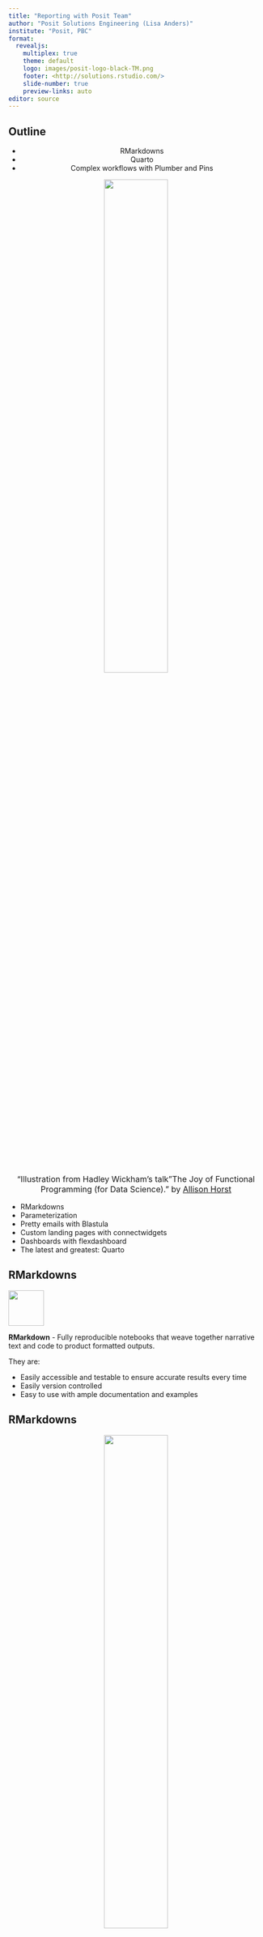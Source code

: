 ```yaml
---
title: "Reporting with Posit Team"
author: "Posit Solutions Engineering (Lisa Anders)"
institute: "Posit, PBC"
format:
  revealjs:
    multiplex: true
    theme: default
    logo: images/posit-logo-black-TM.png
    footer: <http://solutions.rstudio.com/>
    slide-number: true
    preview-links: auto
editor: source
---
```


## Outline {.smaller}

<center>

 - RMarkdowns 
 - Quarto 
 - Complex workflows with Plumber and Pins

![](https://github.com/allisonhorst/stats-illustrations/raw/main/rstats-artwork/data_cowboy.png){width="50%"}

::: {.citation style="font-size: 16px"}
"Illustration from Hadley Wickham's talk"The Joy of Functional Programming (for Data Science)." by [Allison Horst](https://github.com/allisonhorst/stats-illustrations)
:::

</center>

::: notes
- RMarkdowns 
- Parameterization
- Pretty emails with Blastula 
- Custom landing pages with connectwidgets 
- Dashboards with flexdashboard
- The latest and greatest: Quarto 
:::


## RMarkdowns {.smaller}

::: {layout="[2, 20]"}
![](https://github.com/rstudio/rmarkdown/blob/main/man/figures/logo.png?raw=true){width="70"}

**RMarkdown**
  -   Fully reproducible notebooks that weave together narrative text and code to product formatted outputs. 
:::

They are:

 - Easily accessible and testable to ensure accurate results every time
 - Easily version controlled
 - Easy to use with ample documentation and examples 

::: notes

:::

## RMarkdowns

<center>

![](images/rmarkdown.png){width="50%"}

</center>

<font size="6">

General example: 

- [Code URL](https://github.com/sol-eng/r-examples/tree/main/rmd-penguins)
- [Developer URL](https://colorado.posit.co/rsc/connect/#/apps/fe7d605a-bb96-4e8a-9ef4-b633140a05d7/access/5957)

</font>


## RMarkdowns

<center>

![](images/rmarkdown_param.png){width="50%"}

</center>

<font size="6">

Parameterizing your rmarkdown lets you do a lot of cool things, like automating the generation of hundreds of similar reports using different parameters, or allowing users to enter their own parameters and generate a report specific to what they need. 

When deploying the app it will need to have the source code included so that users can change the input parameter and re-render. 

Parameterized Rmarkdown example: 

- [Code URL](https://github.com/leesahanders/code_sandbox/blob/main/R/rmarkdown_parameterized/Visualizing%20the%20Ocean%20Floor.Rmd)
- [Developer URL](https://colorado.posit.co/rsc/connect/#/apps/265af2df-d761-4ec4-9e38-3d789b2e4298/access/5652)

</font>

## Favorite RMarkdown packages {.smaller}

::: {layout="[2, 20]"}
![](https://pkgs.rstudio.com/blastula/reference/figures/logo.svg){width="70"}

**Blastula**

  -   Make it easy to send great looking HTML emails. 
:::

::: {layout="[2, 20]"}
![](https://rstudio.github.io/connectwidgets/reference/figures/logo.png){width="70"}

**Connectwidgets**

  -    Query a Connect server for a subset of your existing content items, then organize them within htmlwidget components in an R Markdown document or Shiny application. 
:::

::: {layout="[2, 20]"}
![](https://pkgs.rstudio.com/flexdashboard/reference/figures/logo.png){width="70"}

**Flexdashboard**

  -   Lay out interactive dashboards using groups related visualizations in RMarkdowns. 
:::

::: notes

:::

## RMarkdown Examples 

Connectwidgets example: 

- [Code URL](https://github.com/leesahanders/posit-demo-content)
- [Developer URL](https://colorado.posit.co/rsc/connect/#/apps/b101e24a-3d96-4a09-9a55-9e649cfd0f24/access/5965)

Blastula example: 

- [Code URL](https://github.com/sol-eng/r-examples/tree/main/rmd-blastula)
- [Developer URL](https://colorado.posit.co/rsc/connect/#/apps/4f5d77c3-88b6-4c86-9cd9-ab86c5fb8e50/access/5958)


## Quarto 

::: {layout="[2, 20]"}
![](https://quarto.org/quarto.png){width="60"}

**quarto**
  -   A new open-source scientific and technical publishing system that works with R, Python, Julia, Javascript, and many other languages. 
:::

Quarto and RMarkdown work similarly, however Quarto was developed to be language agnostic and applied all the learnings from the development of RMarkdown. 

![](https://quarto.org/docs/get-started/hello/images/rstudio-qmd-how-it-works.png){width="50%"}


::: footer
Image from : [Quarto FAQ](https://quarto.org/docs/faq/rmarkdown.html)
:::



## Quarto 

<center>

![](images/quarto-python.png){width="50%"}

</center>

Quarto with Python example: 

 - [Code URL](https://github.com/sol-eng/python-examples/tree/main/quarto-lightbox)
 - [Developer URL](https://colorado.posit.co/rsc/connect/#/apps/84a42164-6a63-4fe3-af31-474ac56a9bac/access/5930)


::: notes

:::





## Where to go from here? 

 - Explore all the content options deployable to Connect as well as examples: [Connect User Guide](https://docs.posit.co/connect/user/)
 
Happy Reporting! 






``` r
library(profvis)

# general code example
profvis({
  data(diamonds, package = "ggplot2")
  
  plot(price ~ carat, data = diamonds)
  m <- lm(price ~ carat, data = diamonds)
  abline(m, col = "red")
})

# shiny app example
profvis({runApp()})
```

::: footer
Learn more: [profvis](https://rstudio.github.io/profvis/index.html)
:::

